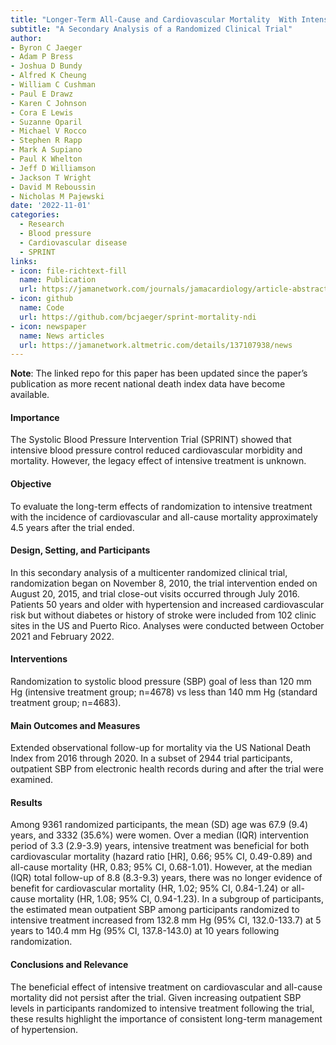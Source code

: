 ```yaml
---
title: "Longer-Term All-Cause and Cardiovascular Mortality  With Intensive Blood Pressure Control"
subtitle: "A Secondary Analysis of a Randomized Clinical Trial"
author: 
- Byron C Jaeger
- Adam P Bress
- Joshua D Bundy
- Alfred K Cheung
- William C Cushman
- Paul E Drawz
- Karen C Johnson
- Cora E Lewis
- Suzanne Oparil
- Michael V Rocco
- Stephen R Rapp
- Mark A Supiano
- Paul K Whelton
- Jeff D Williamson
- Jackson T Wright
- David M Reboussin
- Nicholas M Pajewski
date: '2022-11-01'
categories:
  - Research 
  - Blood pressure
  - Cardiovascular disease
  - SPRINT
links:
- icon: file-richtext-fill
  name: Publication
  url: https://jamanetwork.com/journals/jamacardiology/article-abstract/2797064
- icon: github
  name: Code
  url: https://github.com/bcjaeger/sprint-mortality-ndi
- icon: newspaper
  name: News articles
  url: https://jamanetwork.altmetric.com/details/137107938/news
---
```


**Note**: The linked repo for this paper has been updated since the paper's publication as more recent national death index data have become available.

#### Importance

The Systolic Blood Pressure Intervention Trial (SPRINT) showed that intensive blood pressure control reduced cardiovascular morbidity and mortality. However, the legacy effect of intensive treatment is unknown.

#### Objective

To evaluate the long-term effects of randomization to intensive treatment with the incidence of cardiovascular and all-cause mortality approximately 4.5 years after the trial ended.

#### Design, Setting, and Participants

In this secondary analysis of a multicenter randomized clinical trial, randomization began on November 8, 2010, the trial intervention ended on August 20, 2015, and trial close-out visits occurred through July 2016. Patients 50 years and older with hypertension and increased cardiovascular risk but without diabetes or history of stroke were included from 102 clinic sites in the US and Puerto Rico. Analyses were conducted between October 2021 and February 2022.

#### Interventions

Randomization to systolic blood pressure (SBP) goal of less than 120 mm Hg (intensive treatment group; n=4678) vs less than 140 mm Hg (standard treatment group; n=4683).

#### Main Outcomes and Measures

Extended observational follow-up for mortality via the US National Death Index from 2016 through 2020. In a subset of 2944 trial participants, outpatient SBP from electronic health records during and after the trial were examined.

#### Results

Among 9361 randomized participants, the mean (SD) age was 67.9 (9.4) years, and 3332 (35.6%) were women. Over a median (IQR) intervention period of 3.3 (2.9-3.9) years, intensive treatment was beneficial for both cardiovascular mortality (hazard ratio \[HR\], 0.66; 95% CI, 0.49-0.89) and all-cause mortality (HR, 0.83; 95% CI, 0.68-1.01). However, at the median (IQR) total follow-up of 8.8 (8.3-9.3) years, there was no longer evidence of benefit for cardiovascular mortality (HR, 1.02; 95% CI, 0.84-1.24) or all-cause mortality (HR, 1.08; 95% CI, 0.94-1.23). In a subgroup of participants, the estimated mean outpatient SBP among participants randomized to intensive treatment increased from 132.8 mm Hg (95% CI, 132.0-133.7) at 5 years to 140.4 mm Hg (95% CI, 137.8-143.0) at 10 years following randomization.

#### Conclusions and Relevance

The beneficial effect of intensive treatment on cardiovascular and all-cause mortality did not persist after the trial. Given increasing outpatient SBP levels in participants randomized to intensive treatment following the trial, these results highlight the importance of consistent long-term management of hypertension.
